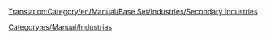 [[Translation:Category/en/Manual/Base Set/Industries/Secondary Industries]]


[[Category:es/Manual/Industrias]]